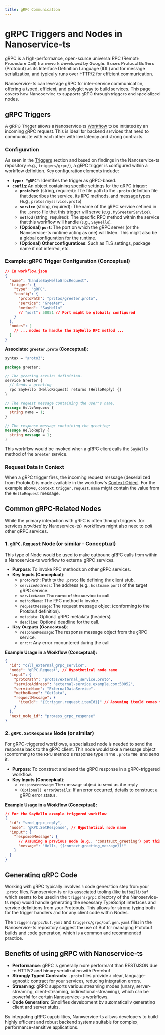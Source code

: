 ```yaml
---
title: gRPC Communication
---
```


# gRPC Triggers and Nodes in Nanoservice-ts

gRPC is a high-performance, open-source universal RPC (Remote Procedure Call) framework developed by Google. It uses Protocol Buffers (Protobuf) as its Interface Definition Language (IDL) and for message serialization, and typically runs over HTTP/2 for efficient communication.

Nanoservice-ts can leverage gRPC for inter-service communication, offering a typed, efficient, and polyglot way to build services. This page covers how Nanoservice-ts supports gRPC through triggers and specialized nodes.

## gRPC Triggers

A gRPC Trigger allows a Nanoservice-ts [Workflow](../introduction/workflows.mdx) to be initiated by an incoming gRPC request. This is ideal for backend services that need to communicate with each other with low latency and strong contracts.

### Configuration

As seen in the [Triggers](../introduction/triggers.mdx) section and based on findings in the Nanoservice-ts repository (e.g., `triggers/grpc/`), a gRPC trigger is configured within a workflow definition. Key configuration elements include:

*   **`type: "gRPC"`**: Identifies the trigger as gRPC-based.
*   **`config`**: An object containing specific settings for the gRPC trigger:
    *   **`protoPath`** (string, required): The file path to the `.proto` definition file that describes the service, its RPC methods, and message types (e.g., `protos/myservice.proto`).
    *   **`service`** (string, required): The name of the gRPC service defined in the `.proto` file that this trigger will serve (e.g., `MyGreeterService`).
    *   **`method`** (string, required): The specific RPC method within the service that this workflow will handle (e.g., `SayHello`).
    *   **(Optional) `port`**: The port on which the gRPC server (or the Nanoservice-ts runtime acting as one) will listen. This might also be a global configuration for the runtime.
    *   **(Optional) Other configurations**: Such as TLS settings, package name if not inferred, etc.

### Example: gRPC Trigger Configuration (Conceptual)

```json
// In workflow.json
{
  "name": "handleSayHelloGrpcRequest",
  "trigger": {
    "type": "gRPC",
    "config": {
      "protoPath": "protos/greeter.proto",
      "service": "Greeter",
      "method": "SayHello"
      // "port": 50051 // Port might be globally configured
    }
  },
  "nodes": [
    // ... nodes to handle the SayHello RPC method ...
  ]
}
```

**Associated `greeter.proto` (Conceptual):**
```protobuf
syntax = "proto3";

package greeter;

// The greeting service definition.
service Greeter {
  // Sends a greeting
  rpc SayHello (HelloRequest) returns (HelloReply) {}
}

// The request message containing the user's name.
message HelloRequest {
  string name = 1;
}

// The response message containing the greetings
message HelloReply {
  string message = 1;
}
```
This workflow would be invoked when a gRPC client calls the `SayHello` method of the `Greeter` service.

### Request Data in Context

When a gRPC trigger fires, the incoming request message (deserialized from Protobuf) is made available in the workflow's [Context Object](../introduction/context.mdx). For the example above, `context.trigger.request.name` might contain the value from the `HelloRequest` message.

## Common gRPC-Related Nodes

While the primary interaction with gRPC is often through triggers (for services *provided* by Nanoservice-ts), workflows might also need to *call* other gRPC services.

### 1. `gRPC.Request` Node (or similar - Conceptual)

This type of Node would be used to make outbound gRPC calls from within a Nanoservice-ts workflow to external gRPC services.

*   **Purpose**: To invoke RPC methods on other gRPC services.
*   **Key Inputs (Conceptual)**:
    *   `protoPath`: Path to the `.proto` file defining the client stub.
    *   `serviceAddress`: The address (e.g., `hostname:port`) of the target gRPC service.
    *   `serviceName`: The name of the service to call.
    *   `methodName`: The RPC method to invoke.
    *   `requestMessage`: The request message object (conforming to the Protobuf definition).
    *   `metadata`: Optional gRPC metadata (headers).
    *   `deadline`: Optional deadline for the call.
*   **Key Outputs (Conceptual)**:
    *   `responseMessage`: The response message object from the gRPC service.
    *   `error`: Any error encountered during the call.

**Example Usage in a Workflow (Conceptual):**
```json
{
  "id": "call_external_grpc_service",
  "node": "gRPC.Request", // Hypothetical node name
  "input": {
    "protoPath": "protos/external_service.proto",
    "serviceAddress": "external-service.example.com:50052",
    "serviceName": "ExternalDataService",
    "methodName": "GetData",
    "requestMessage": {
      "itemId": "{{trigger.request.itemId}}" // Assuming itemId comes from an initial gRPC trigger
    }
  },
  "next_node_id": "process_grpc_response"
}
```

### 2. `gRPC.SetResponse` Node (or similar)

For gRPC-triggered workflows, a specialized node is needed to send the response back to the gRPC client. This node would take a message object (conforming to the RPC method's response type in the `.proto` file) and send it.

*   **Purpose**: To construct and send the gRPC response in a gRPC-triggered workflow.
*   **Key Inputs (Conceptual)**:
    *   `responseMessage`: The message object to send as the reply.
    *   `(Optional) errorDetails`: If an error occurred, details to construct a gRPC error status.

**Example Usage in a Workflow (Conceptual):**
```json
// For the SayHello example triggered workflow
{
  "id": "send_grpc_reply",
  "node": "gRPC.SetResponse", // Hypothetical node name
  "input": {
    "responseMessage": {
      // Assuming a previous node (e.g., "construct_greeting") put this in context
      "message": "Hello, {{context.greeting_message}}!"
    }
  }
}
```

## Generating gRPC Code

Working with gRPC typically involves a code generation step from your `.proto` files. Nanoservice-ts or its associated tooling (like `bufbuild/buf` which seems to be used in the `triggers/grpc` directory of the Nanoservice-ts repo) would handle generating the necessary TypeScript interfaces and service definitions from your Protobufs. This allows for strong typing both for the trigger handlers and for any client code within Nodes.

The `triggers/grpc/buf.yaml` and `triggers/grpc/buf.gen.yaml` files in the Nanoservice-ts repository suggest the use of Buf for managing Protobuf builds and code generation, which is a common and recommended practice.

## Benefits of using gRPC with Nanoservice-ts

*   **Performance**: gRPC is generally more performant than REST/JSON due to HTTP/2 and binary serialization with Protobuf.
*   **Strongly Typed Contracts**: `.proto` files provide a clear, language-agnostic contract for your services, reducing integration errors.
*   **Streaming**: gRPC supports various streaming modes (unary, server-streaming, client-streaming, bidirectional-streaming), which can be powerful for certain Nanoservice-ts workflows.
*   **Code Generation**: Simplifies development by automatically generating client and server stubs.

By integrating gRPC capabilities, Nanoservice-ts allows developers to build highly efficient and robust backend systems suitable for complex, performance-sensitive applications.
